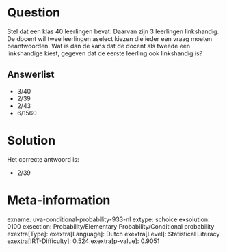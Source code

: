 Question
========

Stel dat een klas 40 leerlingen bevat. Daarvan zijn 3 leerlingen
linkshandig. De docent wil twee leerlingen aselect kiezen die ieder een
vraag moeten beantwoorden. Wat is dan de kans dat de docent als tweede
een linkshandige kiest, gegeven dat de eerste leerling ook linkshandig
is?

Answerlist
----------

* 3/40
* 2/39
* 2/43
* 6/1560

Solution
========

Het correcte antwoord is: 

* 2/39

Meta-information
================
exname: uva-conditional-probability-933-nl
extype: schoice
exsolution: 0100
exsection: Probability/Elementary Probability/Conditional probability
exextra[Type]: 
exextra[Language]: Dutch
exextra[Level]: Statistical Literacy
exextra[IRT-Difficulty]: 0.524
exextra[p-value]: 0.9051
